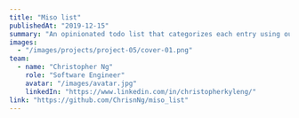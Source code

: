 ---
title: "Miso list"
publishedAt: "2019-12-15"
summary: "An opinionated todo list that categorizes each entry using our categorization logic built with Google's relevancy algorithm."
images:
  - "/images/projects/project-05/cover-01.png"
team:
  - name: "Christopher Ng"
    role: "Software Engineer"
    avatar: "/images/avatar.jpg"
    linkedIn: "https://www.linkedin.com/in/christopherkyleng/"
link: "https://github.com/ChrisnNg/miso_list"
---
